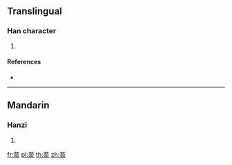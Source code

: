 {{character info/new}}
==Translingual==

===Han character===
{{Han char|rn=140|rad=艸|as=09|sn=15|four=|canj=TNST}}

# {{defn|Han|sort=艸09}}

====References====
* {{Han ref|kx=1043.130|dkj=31364|dj=1504.020|hdz=53258.120|uh=843E|ud=33854}}

----

==Mandarin==

===Hanzi===
{{cmn-hanzi|pin=[[yíng]] ([[ying2]]), [[zū]] ([[zu1]])|wg=ying<sup>2</sup>, tsu<sup>1</sup>}}

# {{defn|lang=cmn|sort=艸09}}

[[fr:萾]]
[[pl:萾]]
[[th:萾]]
[[zh:萾]]